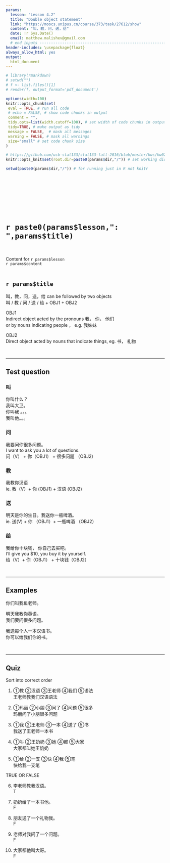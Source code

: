 ```yaml
---
params:
  lesson: "Lesson 4.2"
  title: "Double object statement"              
  link: "https://moocs.unipus.cn/course/373/task/27612/show"
  content: "叫，教，问，送，给"    
  date: !r Sys.Date()
  email: matthew.malishev@gmail.com    
  # end inputs ---------------------------------------------------------------
header-includes: \usepackage{float}
always_allow_html: yes
output:
  html_document 
---
```


```r
# library(rmarkdown)
# setwd("")
# f <- list.files()[1]
# render(f, output_format='pdf_document')
```

```r
options(width=100)
knitr::opts_chunk$set(
 eval = TRUE, # run all code
 # echo = FALSE, # show code chunks in output 
 comment = "",
 tidy.opts=list(width.cutoff=100), # set width of code chunks in output
 tidy=TRUE, # make output as tidy
 message = FALSE,  # mask all messages
 warning = FALSE, # mask all warnings 
 size="small" # set code chunk size
)

# https://github.com/ucb-stat133/stat133-fall-2016/blob/master/hws/hw02-tables-ggplot.Rmd
knitr::opts_knit$set(root.dir=paste0(params$dir,"/")) # set working dir

setwd(paste0(params$dir,"/")) # for running just in R not knitr
```

\  

\  

\  

\  

# `r paste0(params$lesson,": ",params$title)`    
\  

Content for `r params$lesson`  
`r params$content`      
\  

<!-- ____________________________________________________________________________ -->
<!-- ____________________________________________________________________________ -->
<!-- ____________________________________________________________________________ -->
<!-- start body -->  
  
## `r params$title`      

叫，教，问，送，给 can be followed by two objects    
叫 / 教 / 问 / 送 / 给 + OBJ1 + OBJ2  

OBJ1  
Indirect object acted by the pronouns 我， 你， 他们    
or by nouns indicating people ， e.g. 我妹妹    

OBJ2  
Direct object acted by nouns that indicate things, eg. 书， 礼物  
  
\  

******      
  
## Test question        

### 叫  
你叫什么？  
我叫大卫。    
你叫我 。。。   
我叫他。。。    

### 问    
我要问你很多问题。   
I want to ask you a lot of questions.  
问（V） + 你（OBJ1） + 很多问题 （OBJ2）  

### 教   
我教你汉语  
ie. 教（V）+ 你 (OBJ1) + 汉语 (OBJ2)    

### 送  
明天是你的生日。我送你一瓶啤酒。  
ie. 送(V) + 你 （OBJ1）+ 一瓶啤酒 （OBJ2）    

### 给  
我给你十块钱， 你自己去买吧。   
I'll give you $10, you buy it by yourself.  
给（V）+ 你（OBJ1） + 十块钱（OBJ2）  

\  

******      
    
## Examples   

你们叫我鱼老师。        

明天我教你英语。  
我们要问很多问题。    

我送每个人一本汉语书。    
你可以给我们你的书。  


\  

******      
  
## Quiz  

Sort into correct order  

1.  
①教    ②汉语   ③王老师   ④我们    ⑤语法  
王老师教我们汉语语法  

2.  
①玛丽  ②小朋  ③问了  ④问题  ⑤很多  
玛丽问了小朋很多问题  

3.  
①我   ②王老师  ③一本  ④送了 ⑤书  
我送了王老师一本书   

4.  
①叫  ②王奶奶  ③她  ④都  ⑤大家  
大家都叫她王奶奶  


5.  
①给  ②一支  ③快  ④我  ⑤笔  
快给我一支笔  

TRUE OR FALSE  

6.  
李老师教我汉语。   
T  

7.  
奶奶给了一本书他。  
F  

8.  
朋友送了一个礼物我。    
F  

9.  
老师对我问了一个问题。   
F 

10.  
大家都他叫大哥。    
F 


